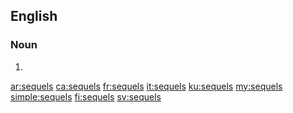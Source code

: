 ==English==

===Noun===
{{head|en|noun plural form}}

# {{plural of|sequel|lang=en}}

[[ar:sequels]]
[[ca:sequels]]
[[fr:sequels]]
[[it:sequels]]
[[ku:sequels]]
[[my:sequels]]
[[simple:sequels]]
[[fi:sequels]]
[[sv:sequels]]